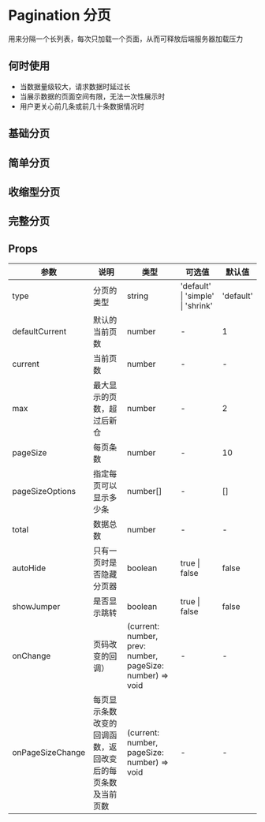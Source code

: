 # Pagination 分页

用来分隔一个长列表，每次只加载一个页面，从而可释放后端服务器加载压力

## 何时使用

- 当数据量级较大，请求数据时延过长
- 当展示数据的页面空间有限，无法一次性展示时
- 用户更关心前几条或前几十条数据情况时

## 基础分页


<DemoBase />

## 简单分页


<DemoEasy />

## 收缩型分页


<DemoShrink />

## 完整分页


<DemoIntack />

## Props

| 参数             | 说明                                                       | 类型                                                      | 可选值                            | 默认值    |
| ---------------- | ---------------------------------------------------------- | --------------------------------------------------------- | --------------------------------- | --------- |
| type             | 分页的类型                                                 | string                                                    | 'default' \| 'simple' \| 'shrink' | 'default' |
| defaultCurrent   | 默认的当前页数                                             | number                                                    | -                                 | 1         |
| current          | 当前页数                                                   | number                                                    | -                                 | -         |
| max              | 最大显示的页数，超过后新仓                                 | number                                                    | -                                 | 2         |
| pageSize         | 每页条数                                                   | number                                                    | -                                 | 10        |
| pageSizeOptions  | 指定每页可以显示多少条                                     | number[]                                                  | -                                 | []        |
| total            | 数据总数                                                   | number                                                    | -                                 | -         |
| autoHide         | 只有一页时是否隐藏分页器                                   | boolean                                                   | true \| false                     | false     |
| showJumper       | 是否显示跳转                                               | boolean                                                   | true \| false                     | false     |
| onChange         | 页码改变的回调）                                           | (current: number, prev: number, pageSize: number) => void | -                                 | -         | - |
| onPageSizeChange | 每页显示条数改变的回调函数，返回改变后的每页条数及当前页数 | (current: number, pageSize: number) => void               | -                                 | -         | - |
